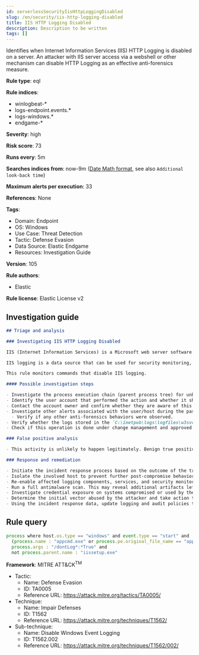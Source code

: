 ```yaml
---
id: serverlessSecurityIisHttpLoggingDisabled
slug: /en/security/iis-http-logging-disabled
title: IIS HTTP Logging Disabled
description: Description to be written
tags: []
---
```


<div id="iis-http-logging-disabled"></div>

Identifies when Internet Information Services (IIS) HTTP Logging is disabled on a server. An attacker with IIS server access via a webshell or other mechanism can disable HTTP Logging as an effective anti-forensics measure.

**Rule type**: eql

**Rule indices**: 

* winlogbeat-*
* logs-endpoint.events.*
* logs-windows.*
* endgame-*

**Severity**: high

**Risk score**: 73

**Runs every**: 5m

**Searches indices from**: now-9m ([Date Math format](((ref))/common-options.html#date-math), see also <DocLink id="serverlessSecurityRulesUiCreate" section="set-the-rules-schedule">`Additional look-back time`</DocLink>)

**Maximum alerts per execution**: 33

**References**: None

**Tags**: 

* Domain: Endpoint
* OS: Windows
* Use Case: Threat Detection
* Tactic: Defense Evasion
* Data Source: Elastic Endgame
* Resources: Investigation Guide

**Version**: 105

**Rule authors**: 

* Elastic

**Rule license**: Elastic License v2

## Investigation guide

```markdown
## Triage and analysis

### Investigating IIS HTTP Logging Disabled

IIS (Internet Information Services) is a Microsoft web server software used to host websites and web applications on Windows. It provides features for serving dynamic and static content, and can be managed through a graphical interface or command-line tools.

IIS logging is a data source that can be used for security monitoring, forensics, and incident response. It contains mainly information related to requests done to the web server, and can be used to spot malicious activities like webshells. Adversaries can tamper, clear, and delete this data to evade detection, cover their tracks, and slow down incident response.

This rule monitors commands that disable IIS logging.

#### Possible investigation steps

- Investigate the process execution chain (parent process tree) for unknown processes. Examine their executable files for prevalence, whether they are located in expected locations, and if they are signed with valid digital signatures.
- Identify the user account that performed the action and whether it should perform this kind of action.
- Contact the account owner and confirm whether they are aware of this activity.
- Investigate other alerts associated with the user/host during the past 48 hours.
  - Verify if any other anti-forensics behaviors were observed.
- Verify whether the logs stored in the `C:\inetpub\logs\logfiles\w3svc1` directory were deleted after this action.
- Check if this operation is done under change management and approved according to the organization's policy.

### False positive analysis

- This activity is unlikely to happen legitimately. Benign true positives (B-TPs) can be added as exceptions if necessary.

### Response and remediation

- Initiate the incident response process based on the outcome of the triage.
- Isolate the involved host to prevent further post-compromise behavior.
- Re-enable affected logging components, services, and security monitoring.
- Run a full antimalware scan. This may reveal additional artifacts left in the system, persistence mechanisms, and malware components.
- Investigate credential exposure on systems compromised or used by the attacker to ensure all compromised accounts are identified. Reset passwords for these accounts and other potentially compromised credentials, such as email, business systems, and web services.
- Determine the initial vector abused by the attacker and take action to prevent reinfection through the same vector.
- Using the incident response data, update logging and audit policies to improve the mean time to detect (MTTD) and the mean time to respond (MTTR).
```

## Rule query

```js
process where host.os.type == "windows" and event.type == "start" and
  (process.name : "appcmd.exe" or process.pe.original_file_name == "appcmd.exe") and
  process.args : "/dontLog*:*True" and
  not process.parent.name : "iissetup.exe"

```

**Framework**: MITRE ATT&CK<sup>TM</sup>

* Tactic:
    * Name: Defense Evasion
    * ID: TA0005
    * Reference URL: https://attack.mitre.org/tactics/TA0005/
* Technique:
    * Name: Impair Defenses
    * ID: T1562
    * Reference URL: https://attack.mitre.org/techniques/T1562/
* Sub-technique:
    * Name: Disable Windows Event Logging
    * ID: T1562.002
    * Reference URL: https://attack.mitre.org/techniques/T1562/002/

